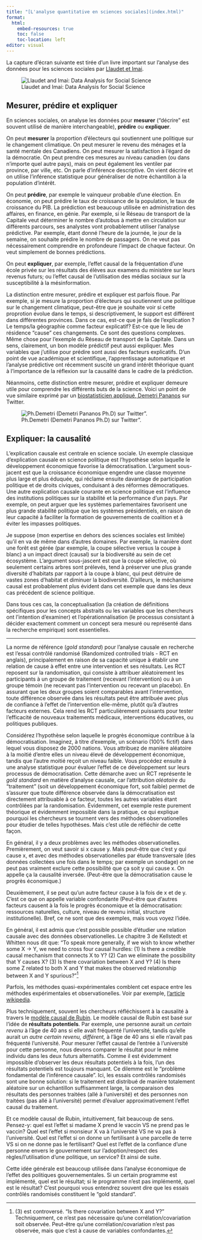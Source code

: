 ```yaml
---
title: "[L'analyse quantitative en sciences sociales](index.html)"
format:
  html:
    embed-resources: true
    toc: false
    toc-location: left
editor: visual
---
```


La capture d'écran suivante est tirée d'un livre important sur l'analyse des données pour les sciences sociales par [Llaudet et Imai](https://press.princeton.edu/books/hardcover/9780691199429/data-analysis-for-social-science).

![Llaudet and Imai: Data Analysis for Social Science](figures/llaudet-imai-what-is-data-analysis.png)

## Mesurer, prédire et expliquer

En sciences sociales, on analyse les données pour **mesurer** ("décrire" est souvent utilisé de manière interchangeable), **prédire** ou **expliquer**.

On peut **mesurer** la proportion d'électeurs qui soutiennent une politique sur le changement climatique. On peut mesurer le revenu des ménages et la santé mentale des Canadiens. On peut mesurer la satisfaction à l'égard de la démocratie. On peut prendre ces mesures au niveau canadien (ou dans n'importe quel autre pays), mais on peut également les ventiler par province, par ville, etc. On parle d'inférence descriptive. On vient décrire et on utilise l'inférence statistique pour généraliser de notre échantillon à la population d'intérêt.

On peut **prédire**, par exemple le vainqueur probable d'une élection. En économie, on peut prédire le taux de croissance de la population, le taux de croissance du PIB. La prédiction est beaucoup utilisée en administration des affaires, en finance, en génie. Par exemple, si le Réseau de transport de la Capitale veut déterminer le nombre d'autobus à mettre en circulation sur différents parcours, ses analystes vont probablement utiliser l'analyse prédictive. Par exemple, étant donné l'heure de la journée, le jour de la semaine, on souhaite prédire le nombre de passagers. On ne veut pas nécessairement comprendre en profondeure l'impact de chaque facteur. On veut simplement de bonnes prédictions.

On peut **expliquer**, par exemple, l'effet causal de la fréquentation d'une école privée sur les résultats des élèves aux examens du ministère sur leurs revenus futurs; ou l'effet causal de l'utilisation des médias sociaux sur la susceptibilité à la mésinformation.

La distinction entre mesurer, prédire et expliquer est parfois floue. Par exemple, si je mesure la proportion d'électeurs qui soutiennent une politique sur le changement climatique, peut-être que je souhaite voir si cette proprotion évolue dans le temps, si descriptivement, le support est différent dans différentes provinces. Dans ce cas, est-ce que je fais de l'explication ? Le temps/la géographie comme facteur explicatif? Est-ce que le lieu de résidence "cause" ces changements. Ce sont des questions complexes. Même chose pour l'exemple du Réseau de transport de la Capitale. Dans un sens, clairement, un bon modèle prédictif peut aussi expliquer. Mes variables que j'utilise pour prédire sont aussi des facteurs explicatifs. D'un point de vue académique et scientifique, l'apprentissage automatique et l'analyse prédictive ont récemment suscité un grand intérêt théorique quant à l'importance de la réflexion sur la causalité dans le cadre de la prédiction.

Néanmoins, cette distinction entre mesurer, prédire et expliquer demeure utile pour comprendre les différents buts de la science. Voici un point de vue similaire exprimé par un [biostatisticien appliqué, Demetri Pananos](https://dpananos.github.io/) sur Twitter.

![Ph.Demetri (Demetri Pananos Ph.D) sur Twitter".](figures/desc-caus-pred.png)

## Expliquer: la causalité

L'explication causale est centrale en science sociale. Un exemple classique d'explication causale en science politique est l'hypothèse selon laquelle le développement économique favorise la démocratisation. L'argument sous-jacent est que la croissance économique engendre une classe moyenne plus large et plus éduquée, qui réclame ensuite davantage de participation politique et de droits civiques, conduisant à des réformes démocratiques. Une autre explication causale courante en science politique est l'influence des institutions politiques sur la stabilité et la performance d'un pays. Par exemple, on peut arguer que les systèmes parlementaires favorisent une plus grande stabilité politique que les systèmes présidentiels, en raison de leur capacité à faciliter la formation de gouvernements de coalition et à éviter les impasses politiques.

Je suppose (mon expertise en dehors des sciences sociales est limitée) qu'il en va de même dans d'autres domaines. Par exemple, la manière dont une forêt est gérée (par exemple, la coupe sélective versus la coupe à blanc) a un impact direct (causal) sur la biodiversité au sein de cet écosystème. L'argument sous-jascent est que la coupe sélective, où seulement certains arbres sont prélevés, tend à préserver une plus grande diversité d'habitats par rapport à la coupe à blanc, qui peut détruire de vastes zones d'habitat et diminuer la biodiversité. D'ailleurs, le méchanisme causal est probablement plus évident dans cet exemple que dans les deux cas précédent de science politique.

Dans tous ces cas, la conceptualisation (la création de définitions spécifiques pour les concepts abstraits ou les variables que les chercheurs ont l'intention d'examiner) et l'opérationnalisation (le processus consistant à décider exactement comment un concept sera mesuré ou représenté dans la recherche empirique) sont essentielles.

---

La norme de référence (*gold standard*) pour l'analyse causale en recherche est l'essai contrôlé randomisé (Randomized controlled trials - RCT en anglais), principalement en raison de sa capacité unique à établir une relation de cause à effet entre une intervention et ses résultats. Les RCT reposent sur la randomisation, qui consiste à attribuer aléatoirement les participants à un groupe de traitement (recevant l'intervention) ou à un groupe témoin (ne recevant pas l'intervention ou recevant un placebo). En assurant que les deux groupes soient comparables avant l'intervention, toute différence observée dans les résultats peut être attribuée avec plus de confiance à l'effet de l'intervention elle-même, plutôt qu'à d'autres facteurs externes. Cela rend les RCT particulièrement puissants pour tester l'efficacité de nouveaux traitements médicaux, interventions éducatives, ou politiques publiques.

Considérez l'hypothèse selon laquelle le progrès économique contribue à la démocratisation. Imaginez, à titre d'exemple, un scénario (100% fictif) dans lequel vous disposez de 2000 nations. Vous attribuez de manière aléatoire à la moitié d'entre elles un niveau élevé de développement économique, tandis que l'autre moitié reçoit un niveau faible. Vous procédez ensuite à une analyse statistique pour évaluer l'effet de ce développement sur leurs processus de démocratisation. Cette démarche avec un RCT représente le *gold standard* en matière d'analyse causale, car l'attribution *aléatoire* du "traitement" (soit un développement économique fort, soit faible) permet de s'assurer que toute différence observée dans la démocratisation est directement attribuable à ce facteur, toutes les autres variables étant contrôlées par la randomisation. Évidemment, cet exemple reste purement théorique et évidemment impossible dans la pratique, ce qui explique pourquoi les chercheurs se tournent vers des méthodes observationelles pour étudier de telles hypothèses. Mais c'est utile de réfléchir de cette façon.

En général, il y a deux problèmes avec les méthodes observationelles. Premièrement, on veut savoir si x cause y. Mais peut-être que c'est y qui cause x, et avec des méthodes observationelles par étude transversale (des données collectées une fois dans le temps; par exemple un sondage) on ne peut pas vraiment exclure cette possibilité que ça soit y qui cause x. On appelle ça la causalité inversée. (Peut-être que la démocratisation cause le progrès économique.) 

Deuxièmement, il se peut qu'un autre facteur cause à la fois de x et de y. C'est ce que on appelle variable confondante (Peut-être que d'autres facteurs causent à la fois le progrès économique et la démocratisation: ressources naturelles, culture, niveau de revenu initial, structure institutionelle). Bref, ce ne sont que des exemples, mais vous voyez l'idée.

En général, il est admis que c'est possible possible d'étudier une relation causale avec des données observationelles. Le chapitre 3 de Kellstedt et Whitten nous dit que: "To speak more generally, if we wish to know whether some X → Y, we need to cross four causal hurdles: (1) Is there a credible causal mechanism that connects X to Y? (2) Can we eliminate the possibility that Y causes X? (3) Is there covariation between X and Y? (4) Is there some Z related to both X and Y that makes the observed relationship between X and Y spurious?"[^1]

[^1]: \(3\) est controversé. "Is there covariation between X and Y?" Techniquement, ce n'est pas nécessaire qu'une corrélation/covariation soit observée. Peut-être qu'une corrélation/covariation n'est pas observée, mais que c'est à cause de variables confondantes.

Parfois, les méthodes quasi-expérimentales comblent cet espace entre les méthodes expérimentales et observationelles. Voir par exemple, [l'article wikipedia](https://en.wikipedia.org/wiki/Quasi-experiment).

Plus techniquement, souvent les chercheurs réfléchissent à la causalité à travers le [modèle causal de Rubin](https://en.wikipedia.org/wiki/Rubin_causal_model). Le modèle causal de Rubin est basé sur l'idée de **résultats potentiels**. Par exemple, une personne aurait un *certain revenu* à l'âge de 40 ans si elle avait fréquenté l'université, tandis qu'elle aurait un *autre certain revenu, différent,* à l'âge de 40 ans si elle n'avait pas fréquenté l'université. Pour mesurer l'effet causal de l'entrée à l'université pour cette personne, nous devons comparer le résultat pour le même individu dans les deux futurs alternatifs. Comme il est évidemment impossible d'observer les deux résultats potentiels à la fois, l'un des résultats potentiels est toujours manquant. Ce dilemme est le "problème fondamental de l'inférence causale". Ici, les essais contrôlés randomisés sont une bonne solution: si le traitement est distribué de manière totalement aléatoire sur un échantillon suffisamment large, la comparaison des résultats des personnes traitées (allé à l'université) et des personnes non traitées (pas allé à l'université) permet d'évaluer approximativement l'effet causal du traitement. 

Et ce modèle causal de Rubin, intuitivement, fait beaucoup de sens. Pensez-y: quel est l'effet si madame X prend le vaccin VS ne prend pas le vaccin? Quel est l'effet si monsieur X va à l'université VS ne va pas à l'université. Quel est l'effet si on donne un fertilisant à une parcelle de terre VS si on ne donne pas le fertilisant? Quel est l'effet de la confiance d'une personne envers le gouvernement sur l'adoption/respect des règles/l'utilisation d'une politique, un service? Et ainsi de suite.

Cette idée générale est beaucoup utilisée dans l'analyse économique de l'effet des politiques gouvernementales. Si un certain programme est implémenté, quel est le résultat; si le programme n'est pas implémenté, quel est le résultat? C'est pourquoi vous entendrez souvent dire que les essais contrôlés randomisés constituent le "gold standard".
